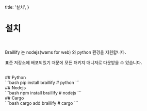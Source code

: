   title: '설치',
}

# 설치
<br/>

Braillify 는 nodejs(wams for web) 와 python 환경을 지원합니다.

표준 저장소에 배포되었기 때문에 모든 패키지 매니저로 다운받을 수 있습니다.

<br/>
## Python
<br/>
```bash
pip install braillify # python
```

<br/>
## Nodejs
<br/>
```bash
npm install braillify # nodejs
```

<br/>
## Cargo
<br/>
```bash
cargo add braillify # cargo
```

